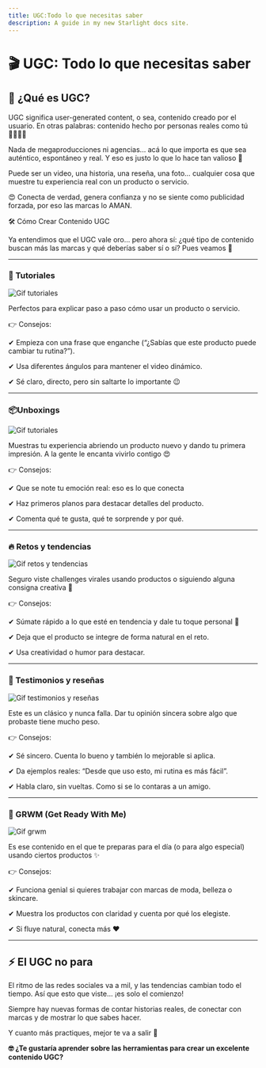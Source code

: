 ```yaml
---
title: UGC:Todo lo que necesitas saber
description: A guide in my new Starlight docs site.
---
```


# 🎬 UGC: Todo lo que necesitas saber

## 🤳 ¿Qué es UGC?

UGC significa user-generated content, o sea, contenido creado por el usuario. En otras palabras: contenido hecho por personas reales como tú 💁‍♀️💁‍♂️

Nada de megaproducciones ni agencias... acá lo que importa es que sea auténtico, espontáneo y real. Y eso es justo lo que lo hace tan valioso 💎 

Puede ser un video, una historia, una reseña, una foto… cualquier cosa que muestre tu experiencia real con un producto o servicio.

😍 Conecta de verdad, genera confianza y no se siente como publicidad forzada, por eso las marcas lo AMAN.

🛠️ Cómo Crear Contenido UGC

Ya entendimos que el UGC vale oro… pero ahora sí: ¿qué tipo de contenido buscan más las marcas y qué deberías saber sí o sí? Pues veamos 👀

---

### 🎥 Tutoriales

![Gif tutoriales](/images/gif-tutoriales.gif)

Perfectos para explicar paso a paso cómo usar un producto o servicio.

👉 Consejos:

✔ Empieza con una frase que enganche (“¿Sabías que este producto puede cambiar tu rutina?”).

✔ Usa diferentes ángulos para mantener el video dinámico.

✔ Sé claro, directo, pero sin saltarte lo importante 😉

---

### 📦Unboxings

![Gif tutoriales](/images/gif-unboxing.gif)

Muestras tu experiencia abriendo un producto nuevo y dando tu primera impresión. A la gente le encanta vivirlo contigo 😍

👉 Consejos:

✔ Que se note tu emoción real: eso es lo que conecta 

✔ Haz primeros planos para destacar detalles del producto.

✔ Comenta qué te gusta, qué te sorprende y por qué.

---

### 🔥 Retos y tendencias

![Gif retos y tendencias](/images/gif-retos-y-tendencias.gif)

Seguro viste challenges virales usando productos o siguiendo alguna consigna creativa 👀

👉 Consejos:

✔ Súmate rápido a lo que esté en tendencia y dale tu toque personal 🙌

✔ Deja que el producto se integre de forma natural en el reto.

✔ Usa creatividad o humor para destacar.

---

### 💬 Testimonios y reseñas

![Gif testimonios y reseñas](/images/gif-testimonios-reseñas.gif)

Este es un clásico y nunca falla. Dar tu opinión sincera sobre algo que probaste tiene mucho peso.

👉 Consejos:

✔ Sé sincero. Cuenta lo bueno y también lo mejorable si aplica.

✔ Da ejemplos reales: “Desde que uso esto, mi rutina es más fácil”.

✔ Habla claro, sin vueltas. Como si se lo contaras a un amigo.

---

### 💄 GRWM (Get Ready With Me)

![Gif grwm](/images/gif-grwm.gif)

Es ese contenido en el que te preparas para el día (o para algo especial) usando ciertos productos ✨

👉 Consejos:

✔ Funciona genial si quieres trabajar con marcas de moda, belleza o skincare.

✔ Muestra los productos con claridad y cuenta por qué los elegiste.

✔ Si fluye natural, conecta más ❤️

---

## ⚡ El UGC no para

El ritmo de las redes sociales va a mil, y las tendencias cambian todo el tiempo. Así que esto que viste… ¡es solo el comienzo!

Siempre hay nuevas formas de contar historias reales, de conectar con marcas y de mostrar lo que sabes hacer.

Y cuanto más practiques, mejor te va a salir 💪


**🤓 ¿Te gustaría aprender sobre las herramientas para crear un excelente contenido UGC?**

